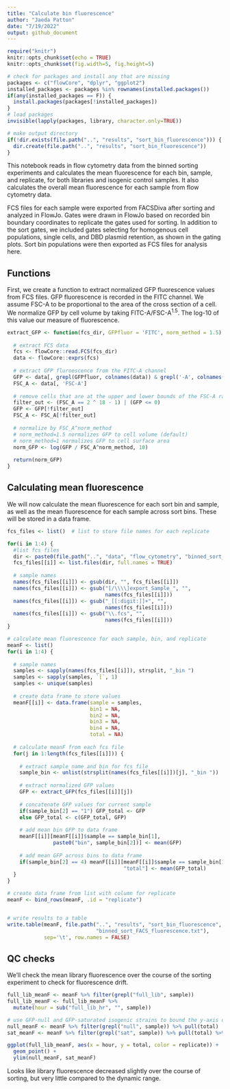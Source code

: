 ```yaml
---
title: "Calculate bin fluorescence"
author: "Jaeda Patton"
date: "7/19/2022"
output: github_document
---
```


```r
require("knitr")
knitr::opts_chunk$set(echo = TRUE)
knitr::opts_chunk$set(fig.width=5, fig.height=5)

# check for packages and install any that are missing
packages <- c("flowCore", "dplyr", "ggplot2")
installed_packages <- packages %in% rownames(installed.packages())
if(any(installed_packages == F)) {
  install.packages(packages[!installed_packages])
}
# load packages
invisible(lapply(packages, library, character.only=TRUE))

# make output directory
if(!dir.exists(file.path("..", "results", "sort_bin_fluorescence"))) {
  dir.create(file.path("..", "results", "sort_bin_fluorescence"))
}
```


This notebook reads in flow cytometry data from the binned sorting experiments and calculates the mean fluorescence for each bin, sample, and replicate, for both libraries and isogenic control samples. It also calculates the overall mean fluorescence for each sample from flow cytometry data. 

FCS files for each sample were exported from FACSDiva after sorting and analyzed in FlowJo. Gates were drawn in FlowJo based on recorded bin boundary coordinates to replicate the gates used for sorting. In addition to the sort gates, we included gates selecting for homogenous cell populations, single cells, and DBD plasmid retention, as shown in the gating plots. Sort bin populations were then exported as FCS files for analysis here.


## Functions

First, we create a function to extract normalized GFP fluorescence values from FCS files. GFP fluorescence is recorded in the FITC channel. We assume FSC-A to be proportional to the area of the cross section of a cell. We normalize GFP by cell volume by taking $\textrm{FITC-A} / \textrm{FSC-A}^{1.5}$. The log-10 of this value our measure of fluorescence.

```r
extract_GFP <- function(fcs_dir, GFPfluor = 'FITC', norm_method = 1.5) {
  
  # extract FCS data
  fcs <- flowCore::read.FCS(fcs_dir)
  data <- flowCore::exprs(fcs)
  
  # extract GFP fluroescence from the FITC-A channel
  GFP <- data[, grepl(GFPfluor, colnames(data)) & grepl('-A', colnames(data))]
  FSC_A <- data[, 'FSC-A']
  
  # remove cells that are at the upper and lower bounds of the FSC-A range
  filter_out <- (FSC_A == 2 ^ 18 - 1) | (GFP <= 0)
  GFP <- GFP[!filter_out]
  FSC_A <- FSC_A[!filter_out]
  
  # normalize by FSC_A^norm_method
  # norm_method=1.5 normalizes GFP to cell volume (default)
  # norm_method=1 normalizes GFP to cell surface area
  norm_GFP <- log(GFP / FSC_A^norm_method, 10)
  
  return(norm_GFP)
}
```


## Calculating mean fluorescence

We will now calculate the mean fluorescence for each sort bin and sample, as well as the mean fluorescence for each sample across sort bins. These will be stored in a data frame.

```r
fcs_files <- list()  # list to store file names for each replicate

for(i in 1:4) {
  #list fcs files
  dir <- paste0(file.path("..", "data", "flow_cytometry", "binned_sort_rep"), i)
  fcs_files[[i]] <- list.files(dir, full.names = TRUE)
  
  # sample names
  names(fcs_files[[i]]) <- gsub(dir, "", fcs_files[[i]])
  names(fcs_files[[i]]) <- gsub("[/\\\\]export_Sample_", "", 
                                names(fcs_files[[i]]))
  names(fcs_files[[i]]) <- gsub("_[[:digit:]]+", "", 
                                names(fcs_files[[i]]))
  names(fcs_files[[i]]) <- gsub("\\.fcs", "", 
                                names(fcs_files[[i]]))
}

# calculate mean fluorescence for each sample, bin, and replicate
meanF <- list()
for(i in 1:4) {
  
  # sample names
  samples <- sapply(names(fcs_files[[i]]), strsplit, "_bin ")
  samples <- sapply(samples, `[`, 1)
  samples <- unique(samples)
  
  # create data frame to store values
  meanF[[i]] <- data.frame(sample = samples,
                           bin1 = NA,
                           bin2 = NA,
                           bin3 = NA,
                           bin4 = NA, 
                           total = NA)
  
  # calculate meanF from each fcs file
  for(j in 1:length(fcs_files[[i]])) {
    
    # extract sample name and bin for fcs file
    sample_bin <- unlist(strsplit(names(fcs_files[[i]])[j], "_bin "))
    
    # extract normalized GFP values
    GFP <- extract_GFP(fcs_files[[i]][j])
    
    # concatenate GFP values for current sample
    if(sample_bin[2] == "1") GFP_total <- GFP
    else GFP_total <- c(GFP_total, GFP)
    
    # add mean bin GFP to data frame
    meanF[[i]][meanF[[i]]$sample == sample_bin[1], 
               paste0("bin", sample_bin[2])] <- mean(GFP)
    
    # add mean GFP across bins to data frame
    if(sample_bin[2] == 4) meanF[[i]][meanF[[i]]$sample == sample_bin[1], 
                                      "total"] <- mean(GFP_total)
  }
}

# create data frame from list with column for replicate
meanF <- bind_rows(meanF, .id = "replicate")


# write results to a table
write.table(meanF, file.path("..", "results", "sort_bin_fluorescence", 
                             "binned_sort_FACS_fluorescence.txt"), 
            sep='\t', row.names = FALSE)
```


## QC checks

We'll check the mean library fluorescence over the course of the sorting experiment to check for fluorescence drift.

```r
full_lib_meanF <- meanF %>% filter(grepl("full_lib", sample))
full_lib_meanF <- full_lib_meanF %>% 
  mutate(hour = sub("full_lib_hr", "", sample))

# use GFP-null and GFP-saturated isogenic strains to bound the y-axis of the plot
null_meanF <- meanF %>% filter(grepl("null", sample)) %>% pull(total)
sat_meanF <- meanF %>% filter(grepl("sat", sample)) %>% pull(total) %>% mean()

ggplot(full_lib_meanF, aes(x = hour, y = total, color = replicate)) + 
  geom_point() +
  ylim(null_meanF, sat_meanF)
```

Looks like library fluorescence decreased slightly over the course of sorting, but very little compared to the dynamic range.


